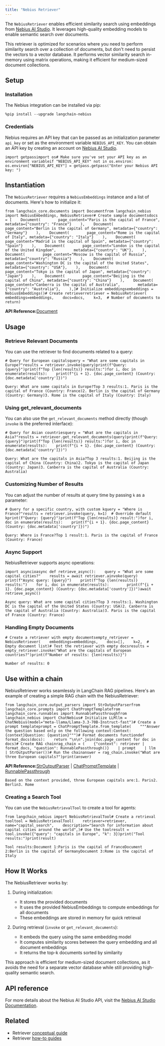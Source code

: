 ```yaml
---
title: "Nebius Retriever"
---
```


The `NebiusRetriever` enables efficient similarity search using embeddings from [Nebius AI Studio](https://studio.nebius.ai/). It leverages high-quality embedding models to enable semantic search over documents.

This retriever is optimized for scenarios where you need to perform similarity search over a collection of documents, but don't need to persist the vectors to a vector database. It performs vector similarity search in-memory using matrix operations, making it efficient for medium-sized document collections.

## Setup

### Installation

The Nebius integration can be installed via pip:

```
%pip install --upgrade langchain-nebius
```

### Credentials

Nebius requires an API key that can be passed as an initialization parameter `api_key` or set as the environment variable `NEBIUS_API_KEY`. You can obtain an API key by creating an account on [Nebius AI Studio](https://studio.nebius.ai/).

```
import getpassimport os# Make sure you've set your API key as an environment variableif "NEBIUS_API_KEY" not in os.environ:    os.environ["NEBIUS_API_KEY"] = getpass.getpass("Enter your Nebius API key: ")
```

## Instantiation

The `NebiusRetriever` requires a `NebiusEmbeddings` instance and a list of documents. Here's how to initialize it:

```
from langchain_core.documents import Documentfrom langchain_nebius import NebiusEmbeddings, NebiusRetriever# Create sample documentsdocs = [    Document(        page_content="Paris is the capital of France", metadata={"country": "France"}    ),    Document(        page_content="Berlin is the capital of Germany", metadata={"country": "Germany"}    ),    Document(        page_content="Rome is the capital of Italy", metadata={"country": "Italy"}    ),    Document(        page_content="Madrid is the capital of Spain", metadata={"country": "Spain"}    ),    Document(        page_content="London is the capital of the United Kingdom",        metadata={"country": "UK"},    ),    Document(        page_content="Moscow is the capital of Russia", metadata={"country": "Russia"}    ),    Document(        page_content="Washington DC is the capital of the United States",        metadata={"country": "USA"},    ),    Document(        page_content="Tokyo is the capital of Japan", metadata={"country": "Japan"}    ),    Document(        page_content="Beijing is the capital of China", metadata={"country": "China"}    ),    Document(        page_content="Canberra is the capital of Australia",        metadata={"country": "Australia"},    ),]# Initialize embeddingsembeddings = NebiusEmbeddings()# Create retrieverretriever = NebiusRetriever(    embeddings=embeddings,    docs=docs,    k=3,  # Number of documents to return)
```

**API Reference:**[Document](https://python.langchain.com/api_reference/core/documents/langchain_core.documents.base.Document.html)

## Usage

### Retrieve Relevant Documents

You can use the retriever to find documents related to a query:

```
# Query for European capitalsquery = "What are some capitals in Europe?"results = retriever.invoke(query)print(f"Query: {query}")print(f"Top {len(results)} results:")for i, doc in enumerate(results):    print(f"{i + 1}. {doc.page_content} (Country: {doc.metadata['country']})")
```

```
Query: What are some capitals in Europe?Top 3 results:1. Paris is the capital of France (Country: France)2. Berlin is the capital of Germany (Country: Germany)3. Rome is the capital of Italy (Country: Italy)
```

### Using get\_relevant\_documents

You can also use the `get_relevant_documents` method directly (though `invoke` is the preferred interface):

```
# Query for Asian countriesquery = "What are the capitals in Asia?"results = retriever.get_relevant_documents(query)print(f"Query: {query}")print(f"Top {len(results)} results:")for i, doc in enumerate(results):    print(f"{i + 1}. {doc.page_content} (Country: {doc.metadata['country']})")
```

```
Query: What are the capitals in Asia?Top 3 results:1. Beijing is the capital of China (Country: China)2. Tokyo is the capital of Japan (Country: Japan)3. Canberra is the capital of Australia (Country: Australia)
```

### Customizing Number of Results

You can adjust the number of results at query time by passing `k` as a parameter:

```
# Query for a specific country, with custom kquery = "Where is France?"results = retriever.invoke(query, k=1)  # Override default kprint(f"Query: {query}")print(f"Top {len(results)} result:")for i, doc in enumerate(results):    print(f"{i + 1}. {doc.page_content} (Country: {doc.metadata['country']})")
```

```
Query: Where is France?Top 1 result:1. Paris is the capital of France (Country: France)
```

### Async Support

NebiusRetriever supports async operations:

```
import asyncioasync def retrieve_async():    query = "What are some capital cities?"    results = await retriever.ainvoke(query)    print(f"Async query: {query}")    print(f"Top {len(results)} results:")    for i, doc in enumerate(results):        print(f"{i + 1}. {doc.page_content} (Country: {doc.metadata['country']})")await retrieve_async()
```

```
Async query: What are some capital cities?Top 3 results:1. Washington DC is the capital of the United States (Country: USA)2. Canberra is the capital of Australia (Country: Australia)3. Paris is the capital of France (Country: France)
```

### Handling Empty Documents

```
# Create a retriever with empty documentsempty_retriever = NebiusRetriever(    embeddings=embeddings,    docs=[],    k=2,  # Empty document list)# Test the retriever with empty docsresults = empty_retriever.invoke("What are the capitals of European countries?")print(f"Number of results: {len(results)}")
```

```
Number of results: 0
```

## Use within a chain

NebiusRetriever works seamlessly in LangChain RAG pipelines. Here's an example of creating a simple RAG chain with the NebiusRetriever:

```
from langchain_core.output_parsers import StrOutputParserfrom langchain_core.prompts import ChatPromptTemplatefrom langchain_core.runnables import RunnablePassthroughfrom langchain_nebius import ChatNebius# Initialize LLMllm = ChatNebius(model="meta-llama/Llama-3.3-70B-Instruct-fast")# Create a prompt templateprompt = ChatPromptTemplate.from_template(    """Answer the question based only on the following context:Context:{context}Question: {question}""")# Format documents functiondef format_docs(docs):    return "\n\n".join(doc.page_content for doc in docs)# Create RAG chainrag_chain = (    {"context": retriever | format_docs, "question": RunnablePassthrough()}    | prompt    | llm    | StrOutputParser())# Run the chainanswer = rag_chain.invoke("What are three European capitals?")print(answer)
```

**API Reference:**[StrOutputParser](https://python.langchain.com/api_reference/core/output_parsers/langchain_core.output_parsers.string.StrOutputParser.html) | [ChatPromptTemplate](https://python.langchain.com/api_reference/core/prompts/langchain_core.prompts.chat.ChatPromptTemplate.html) | [RunnablePassthrough](https://python.langchain.com/api_reference/core/runnables/langchain_core.runnables.passthrough.RunnablePassthrough.html)

```
Based on the context provided, three European capitals are:1. Paris2. Berlin3. Rome
```

### Creating a Search Tool

You can use the `NebiusRetrievalTool` to create a tool for agents:

```
from langchain_nebius import NebiusRetrievalTool# Create a retrieval tooltool = NebiusRetrievalTool(    retriever=retriever,    name="capital_search",    description="Search for information about capital cities around the world",)# Use the toolresult = tool.invoke({"query": "capitals in Europe", "k": 3})print("Tool results:")print(result)
```

```
Tool results:Document 1:Paris is the capital of FranceDocument 2:Berlin is the capital of GermanyDocument 3:Rome is the capital of Italy
```

## How It Works

The NebiusRetriever works by:

1. During initialization:

   * It stores the provided documents
   * It uses the provided NebiusEmbeddings to compute embeddings for all documents
   * These embeddings are stored in memory for quick retrieval

2. During retrieval (`invoke` or `get_relevant_documents`):

   * It embeds the query using the same embedding model
   * It computes similarity scores between the query embedding and all document embeddings
   * It returns the top-k documents sorted by similarity

This approach is efficient for medium-sized document collections, as it avoids the need for a separate vector database while still providing high-quality semantic search.

## API reference

For more details about the Nebius AI Studio API, visit the [Nebius AI Studio Documentation](https://studio.nebius.com/api-reference).

## Related

* Retriever [conceptual guide](/src/oss/concepts/retrievers)
* Retriever [how-to guides](/src/oss/how_to/#retrievers)
